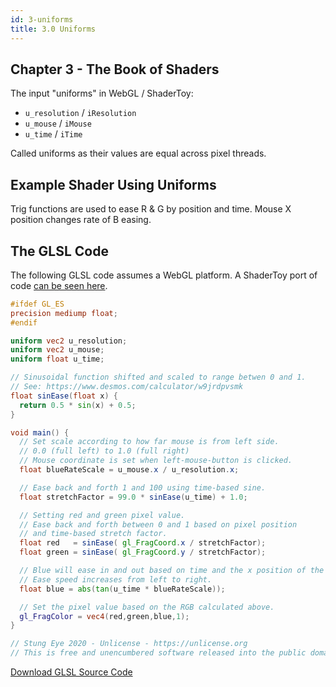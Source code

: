 ```yaml
---
id: 3-uniforms
title: 3.0 Uniforms
---
```


## Chapter 3 - The Book of Shaders

The input "uniforms" in WebGL / ShaderToy:

- `u_resolution` / `iResolution`
- `u_mouse` / `iMouse`
- `u_time` / `iTime`

Called uniforms as their values are equal across pixel threads.

## Example Shader Using Uniforms


<ResponsiveShader
  maxWidth="530"
  height="320"
  fragShaderPath="/shaders/3.0-uniforms.frag"
/>

Trig functions are used to ease R & G by position and time. Mouse X position changes rate of B easing.

## The GLSL Code

The following GLSL code assumes a WebGL platform. A ShaderToy port of code [can be seen here](https://www.shadertoy.com/view/3tscz7).

```glsl
#ifdef GL_ES
precision mediump float;
#endif

uniform vec2 u_resolution;
uniform vec2 u_mouse;
uniform float u_time;

// Sinusoidal function shifted and scaled to range betwen 0 and 1.
// See: https://www.desmos.com/calculator/w9jrdpvsmk
float sinEase(float x) {
  return 0.5 * sin(x) + 0.5;
}

void main() {
  // Set scale according to how far mouse is from left side.
  // 0.0 (full left) to 1.0 (full right)
  // Mouse coordinate is set when left-mouse-button is clicked.
  float blueRateScale = u_mouse.x / u_resolution.x;

  // Ease back and forth 1 and 100 using time-based sine.
  float stretchFactor = 99.0 * sinEase(u_time) + 1.0;

  // Setting red and green pixel value.
  // Ease back and forth between 0 and 1 based on pixel position
  // and time-based stretch factor.
  float red   = sinEase( gl_FragCoord.x / stretchFactor);
  float green = sinEase( gl_FragCoord.y / stretchFactor);

  // Blue will ease in and out based on time and the x position of the mouse.
  // Ease speed increases from left to right.
  float blue = abs(tan(u_time * blueRateScale));

  // Set the pixel value based on the RGB calculated above.
  gl_FragColor = vec4(red,green,blue,1);
}

// Stung Eye 2020 - Unlicense - https://unlicense.org
// This is free and unencumbered software released into the public domain.
```

[Download GLSL Source Code](/shaders/3.0-uniforms.frag)
